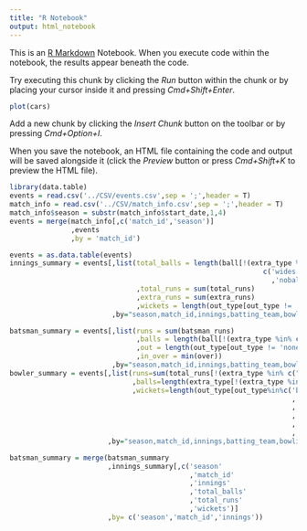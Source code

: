 ```yaml
---
title: "R Notebook"
output: html_notebook
---
```


This is an [R Markdown](http://rmarkdown.rstudio.com) Notebook. When you execute code within the notebook, the results appear beneath the code. 

Try executing this chunk by clicking the *Run* button within the chunk or by placing your cursor inside it and pressing *Cmd+Shift+Enter*. 

```r
plot(cars)
```

Add a new chunk by clicking the *Insert Chunk* button on the toolbar or by pressing *Cmd+Option+I*.

When you save the notebook, an HTML file containing the code and output will be saved alongside it (click the *Preview* button or press *Cmd+Shift+K* to preview the HTML file).

```r
library(data.table)
events = read.csv('../CSV/events.csv',sep = ';',header = T)
match_info = read.csv('../CSV/match_info.csv',sep = ';',header = T)
match_info$season = substr(match_info$start_date,1,4)
events = merge(match_info[,c('match_id','season')]
               ,events
               ,by = 'match_id')
```
```r
events = as.data.table(events)
innings_summary = events[,list(total_balls = length(ball[!(extra_type %in%
                                                              c('wides'
                                                                ,'noballs'))])
                               ,total_runs = sum(total_runs)
                               ,extra_runs = sum(extra_runs)
                               ,wickets = length(out_type[out_type != 'none']))
                         ,by="season,match_id,innings,batting_team,bowling_team"]

batsman_summary = events[,list(runs = sum(batsman_runs)
                               ,balls = length(ball[!(extra_type %in% c("wides","noballs"))])
                               ,out = length(out_type[out_type != 'none'])
                               ,in_over = min(over))
                         ,by="season,match_id,innings,batting_team,bowling_team,batsman"]
bowler_summary = events[,list(runs=sum(total_runs[!(extra_type %in% c("byes","legbyes"))])
                              ,balls=length(extra_type[!(extra_type %in% c('noballs','wides'))])
                              ,wickets=length(out_type[out_type%in%c('bowled'
                                                                     ,'caught'
                                                                     ,'caught and bowled'
                                                                     ,'hit wicket'
                                                                     ,'lbw'
                                                                     ,'stumped')]))
                        ,by="season,match_id,innings,batting_team,bowling_team,bowler"]

batsman_summary = merge(batsman_summary
                        ,innings_summary[,c('season'
                                            ,'match_id'
                                            ,'innings'
                                            ,'total_balls'
                                            ,'total_runs'
                                            ,'wickets')]
                        ,by= c('season','match_id','innings'))

```

